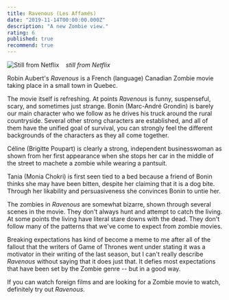```yaml
---
title: Ravenous (Les Affamés)
date: "2019-11-14T00:00:00.000Z"
description: "A new Zombie view."
rating: 6
published: true
recommend: true
---
```


![Still from Netflix](./Ravenous.webp)
&nbsp;&nbsp;&nbsp;_still from Netflix_

Robin Aubert's _Ravenous_ is a French (language) Canadian Zombie movie taking place in a small town in Quebec.

The movie itself is refreshing. At points _Ravenous_ is funny, suspenseful, scary, and sometimes just strange. Bonin (Marc-André Grondin) is barely our main character who we follow as he drives his truck around the rural countryside. Several other strong characters are established, and all of them have the unified goal of survival, you can strongly feel the different backgrounds of the characters as they all come together.

Céline (Brigitte Poupart) is clearly a strong, independent businesswoman as shown from her first appearance when she stops her car in the middle of the street to machete a zombie while wearing a pantsuit.

Tania (Monia Chokri) is first seen tied to a bed because a friend of Bonin thinks she may have been bitten, despite her claiming that it is a dog bite. Through her likability and persuasiveness she convinces Bonin to untie her.

The zombies in _Ravenous_ are somewhat bizarre, shown through several scenes in the movie. They don't always hunt and attempt to catch the living. At some points the living have literal stare downs with the dead. They don't follow many of the patterns that we've come to expect from zombie movies.

Breaking expectations has kind of become a meme to me after all of the fallout that the writers of Game of Thrones went under stating it was a motivator in their writing of the last season, but I can't really describe _Ravenous_ without saying that it does just that. It defies most expectations that have been set by the Zombie genre -- but in a good way.

If you can watch foreign films and are looking for a Zombie movie to watch, definitely try out _Ravenous_.
